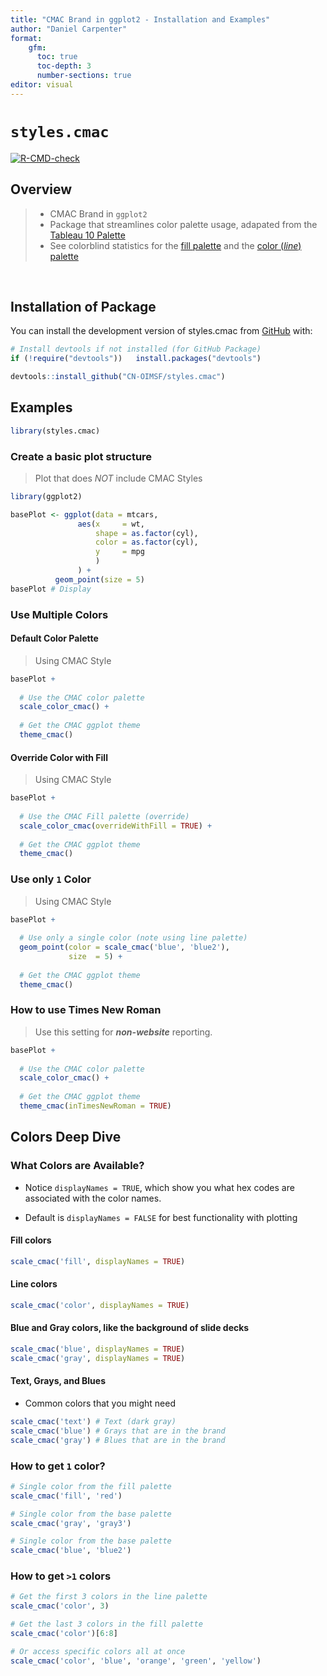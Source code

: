 ```yaml
---
title: "CMAC Brand in ggplot2 - Installation and Examples"
author: "Daniel Carpenter"
format: 
    gfm:
      toc: true
      toc-depth: 3
      number-sections: true
editor: visual
---
```


# `styles.cmac`

<!-- badges: start -->
[![R-CMD-check](https://github.com/tidyverse/dplyr/actions/workflows/R-CMD-check.yaml/badge.svg)](https://github.com/tidyverse/dplyr/actions/workflows/R-CMD-check.yaml)
<!-- badges: end -->


## Overview

> -   CMAC Brand in `ggplot2`
> -   Package that streamlines color palette usage, adapated from the [Tableau 10 Palette](https://www.tableau.com/blog/colors-upgrade-tableau-10-56782)
> -   See colorblind statistics for the [fill palette](https://davidmathlogic.com/colorblind/#%23BECDE0-%23FFD597-%23F6B7B4-%23BEE0D2-%23E4C6DC-%23BDDBE1-%23F7E5B3-%23DCDADA-%23FCC8DA-%23E5CFC5) and the [color (*line*) palette](https://davidmathlogic.com/colorblind/#%236388B4-%23E68900-%23EB4B43-%2354AC88-%23B07AA1-%233C9DAA-%23C5A952-%238A807E-%23D16D91-%23945430)

<br>

## Installation of Package

You can install the development version of styles.cmac from [GitHub](https://github.com/) with:

```r
# Install devtools if not installed (for GitHub Package)
if (!require("devtools"))   install.packages("devtools")

devtools::install_github("CN-OIMSF/styles.cmac")
```

## Examples

```r
library(styles.cmac)
```

### Create a basic plot structure

> Plot that does *NOT* include CMAC Styles

```r
library(ggplot2)

basePlot <- ggplot(data = mtcars,
               aes(x     = wt,
                   shape = as.factor(cyl),
                   color = as.factor(cyl),
                   y     = mpg
                   )
               ) +
          geom_point(size = 5)
basePlot # Display
```

### Use Multiple Colors

#### Default Color Palette

> Using CMAC Style

```r
basePlot +
  
  # Use the CMAC color palette
  scale_color_cmac() +
  
  # Get the CMAC ggplot theme
  theme_cmac()
```

#### Override Color with Fill

> Using CMAC Style

```r
basePlot +
  
  # Use the CMAC Fill palette (override)
  scale_color_cmac(overrideWithFill = TRUE) +  
  
  # Get the CMAC ggplot theme
  theme_cmac()
```

### Use only `1` Color

> Using CMAC Style

```r
basePlot + 
  
  # Use only a single color (note using line palette)
  geom_point(color = scale_cmac('blue', 'blue2'),
             size  = 5) +
  
  # Get the CMAC ggplot theme
  theme_cmac()
```

### How to use Times New Roman

> Use this setting for ***non-website*** reporting.

```r
basePlot +
  
  # Use the CMAC color palette
  scale_color_cmac() +
  
  # Get the CMAC ggplot theme
  theme_cmac(inTimesNewRoman = TRUE)
```

## Colors Deep Dive

### What Colors are Available?

-   Notice `displayNames = TRUE`, which show you what hex codes are associated with the color names.

-   Default is `displayNames = FALSE` for best functionality with plotting

#### Fill colors

```r
scale_cmac('fill', displayNames = TRUE)
```

#### Line colors

```r
scale_cmac('color', displayNames = TRUE)
```

#### Blue and Gray colors, like the background of slide decks

```r
scale_cmac('blue', displayNames = TRUE)
scale_cmac('gray', displayNames = TRUE)
```

#### Text, Grays, and Blues

-   Common colors that you might need

```r
scale_cmac('text') # Text (dark gray) 
scale_cmac('blue') # Grays that are in the brand
scale_cmac('gray') # Blues that are in the brand
```

### How to get `1` color?

```r
# Single color from the fill palette
scale_cmac('fill', 'red')

# Single color from the base palette
scale_cmac('gray', 'gray3')

# Single color from the base palette
scale_cmac('blue', 'blue2')
```

### How to get `>1` colors

```r
# Get the first 3 colors in the line palette
scale_cmac('color', 3)

# Get the last 3 colors in the fill palette
scale_cmac('color')[6:8]

# Or access specific colors all at once
scale_cmac('color', 'blue', 'orange', 'green', 'yellow')
```
